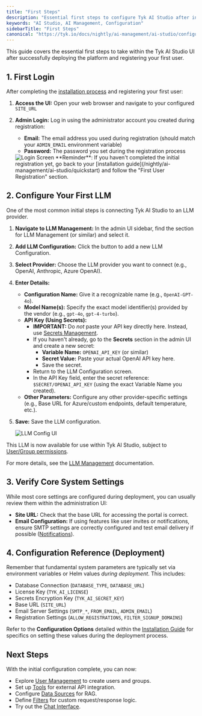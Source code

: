 ```yaml
---
title: "First Steps"
description: "Essential first steps to configure Tyk AI Studio after installation"
keywords: "AI Studio, AI Management, Configuration"
sidebarTitle: "First Steps"
canonical: "https://tyk.io/docs/nightly/ai-management/ai-studio/configuration"
---
```


This guide covers the essential first steps to take within the Tyk AI Studio UI after successfully deploying the platform and registering your first user.

## 1. First Login

After completing the [installation process](/nightly/ai-management/ai-studio/quickstart) and registering your first user:

1.  **Access the UI:** Open your web browser and navigate to your configured `SITE_URL`
2.  **Admin Login:** Log in using the administrator account you created during registration:
    *   **Email:** The email address you used during registration (should match your `ADMIN_EMAIL` environment variable)
    *   **Password:** The password you set during the registration process

    <img src="/img/ai-management/login-screen.png" alt="Login Screen" />



    <Note>
    **Reminder**: If you haven't completed the initial registration yet, go back to your [installation guide](/nightly/ai-management/ai-studio/quickstart) and follow the "First User Registration" section.
    </Note>


## 2. Configure Your First LLM

One of the most common initial steps is connecting Tyk AI Studio to an LLM provider.

1.  **Navigate to LLM Management:** In the admin UI sidebar, find the section for LLM Management (or similar) and select it.
2.  **Add LLM Configuration:** Click the button to add a new LLM Configuration.
3.  **Select Provider:** Choose the LLM provider you want to connect (e.g., OpenAI, Anthropic, Azure OpenAI).
4.  **Enter Details:**
    *   **Configuration Name:** Give it a recognizable name (e.g., `OpenAI-GPT-4o`).
    *   **Model Name(s):** Specify the exact model identifier(s) provided by the vendor (e.g., `gpt-4o`, `gpt-4-turbo`).
    *   **API Key (Using Secrets):**
        *   **IMPORTANT:** Do *not* paste your API key directly here. Instead, use [Secrets Management](/nightly/ai-management/ai-studio/secrets).
        *   If you haven't already, go to the **Secrets** section in the admin UI and create a new secret:
            *   **Variable Name:** `OPENAI_API_KEY` (or similar)
            *   **Secret Value:** Paste your actual OpenAI API key here.
            *   Save the secret.
        *   Return to the LLM Configuration screen.
        *   In the API Key field, enter the secret reference: `$SECRET/OPENAI_API_KEY` (using the exact Variable Name you created).
    *   **Other Parameters:** Configure any other provider-specific settings (e.g., Base URL for Azure/custom endpoints, default temperature, etc.).
5.  **Save:** Save the LLM configuration.

    <img src="/img/ai-management/initial-configuration-llm-config-ui.png" alt="LLM Config UI" />

This LLM is now available for use within Tyk AI Studio, subject to [User/Group permissions](/nightly/ai-management/ai-studio/user-management).

For more details, see the [LLM Management](/nightly/ai-management/ai-studio/llm-management) documentation.

## 3. Verify Core System Settings

While most core settings are configured during deployment, you can usually review them within the administration UI:

*   **Site URL:** Check that the base URL for accessing the portal is correct.
*   **Email Configuration:** If using features like user invites or notifications, ensure SMTP settings are correctly configured and test email delivery if possible ([Notifications](/nightly/ai-management/ai-studio/notifications)).

## 4. Configuration Reference (Deployment)

Remember that fundamental system parameters are typically set via environment variables or Helm values *during deployment*. This includes:

*   Database Connection (`DATABASE_TYPE`, `DATABASE_URL`)
*   License Key (`TYK_AI_LICENSE`)
*   Secrets Encryption Key (`TYK_AI_SECRET_KEY`)
*   Base URL (`SITE_URL`)
*   Email Server Settings (`SMTP_*`, `FROM_EMAIL`, `ADMIN_EMAIL`)
*   Registration Settings (`ALLOW_REGISTRATIONS`, `FILTER_SIGNUP_DOMAINS`)

Refer to the **Configuration Options** detailed within the [Installation Guide](/nightly/ai-management/ai-studio/deployment-k8s) for specifics on setting these values during the deployment process.

## Next Steps

With the initial configuration complete, you can now:

*   Explore [User Management](/nightly/ai-management/ai-studio/user-management) to create users and groups.
*   Set up [Tools](/nightly/ai-management/ai-studio/tools) for external API integration.
*   Configure [Data Sources](/nightly/ai-management/ai-studio/datasources-rag) for RAG.
*   Define [Filters](/nightly/ai-management/ai-studio/filters) for custom request/response logic.
*   Try out the [Chat Interface](/nightly/ai-management/ai-studio/chat-interface).
